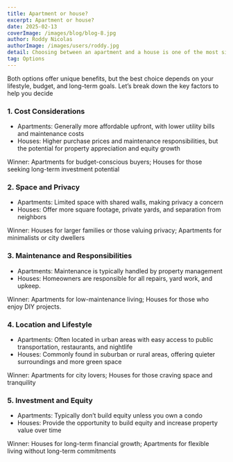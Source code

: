 ```yaml
---
title: Apartment or house?
excerpt: Apartment or house?
date: 2025-02-13
coverImage: /images/blog/blog-8.jpg
author: Roddy Nicolas
authorImage: /images/users/roddy.jpg
detail: Choosing between an apartment and a house is one of the most significant decisions when it comes to finding your perfect home
tag: Options
---
```


Both options offer unique benefits, but the best choice depends on your lifestyle, budget, and long-term goals. Let’s break down the key factors to help you decide

### 1. Cost Considerations

- Apartments: Generally more affordable upfront, with lower utility bills and maintenance costs
- Houses: Higher purchase prices and maintenance responsibilities, but the potential for property appreciation and equity growth

Winner: Apartments for budget-conscious buyers; Houses for those seeking long-term investment potential

### 2. Space and Privacy

- Apartments: Limited space with shared walls, making privacy a concern
- Houses: Offer more square footage, private yards, and separation from neighbors

Winner: Houses for larger families or those valuing privacy; Apartments for minimalists or city dwellers

### 3. Maintenance and Responsibilities

- Apartments: Maintenance is typically handled by property management
- Houses: Homeowners are responsible for all repairs, yard work, and upkeep.

Winner: Apartments for low-maintenance living; Houses for those who enjoy DIY projects.

### 4. Location and Lifestyle

- Apartments: Often located in urban areas with easy access to public transportation, restaurants, and nightlife
- Houses: Commonly found in suburban or rural areas, offering quieter surroundings and more green space

Winner: Apartments for city lovers; Houses for those craving space and tranquility

### 5. Investment and Equity

- Apartments: Typically don’t build equity unless you own a condo
- Houses: Provide the opportunity to build equity and increase property value over time

Winner: Houses for long-term financial growth; Apartments for flexible living without long-term commitments
